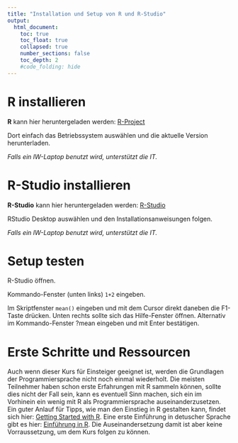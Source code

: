 ```yaml
---
title: "Installation und Setup von R und R-Studio"
output:
  html_document:
    toc: true
    toc_float: true
    collapsed: true
    number_sections: false
    toc_depth: 2
    #code_folding: hide
---
```


# R installieren

**R** kann hier heruntergeladen werden: [R-Project](https://cran.r-project.org)

Dort einfach das Betriebssystem auswählen und die aktuelle Version 
herunterladen.

*Falls ein IW-Laptop benutzt wird, unterstützt die IT.*

# R-Studio installieren

**R-Studio** kann hier heruntergeladen werden: [R-Studio](https://rstudio.com/products/rstudio/)

RStudio Desktop auswählen und den Installationsanweisungen folgen.

*Falls ein IW-Laptop benutzt wird, unterstützt die IT.*

# Setup testen

R-Studio öffnen.

Kommando-Fenster (unten links) <code>1+2</code> eingeben.

Im Skriptfenster <code>mean()</code> eingeben und mit dem Cursor direkt daneben die F1-Taste drücken. Unten rechts sollte sich das Hilfe-Fenster öffnen. Alternativ im Kommando-Fenster ?mean eingeben und mit Enter bestätigen.

# Erste Schritte und Ressourcen

Auch wenn dieser Kurs für Einsteiger geeignet ist, werden die Grundlagen der Programmiersprache nicht noch einmal wiederholt. Die meisten Teilnehmer haben schon erste Erfahrungen mit R sammeln können, sollte dies nicht der Fall sein, kann es eventuell Sinn machen, sich ein im Vorhinein ein wenig mit R als Programmiersprache auseinanderzusetzen. Ein guter Anlauf für Tipps, wie man den Einstieg in R gestalten kann, findet sich hier: [Getting Started with R](https://support.rstudio.com/hc/en-us/articles/201141096-Getting-Started-with-R). Eine erste Einführung in detuscher Sprache gibt es hier: [Einführung in R](https://tu-dresden.de/gsw/phil/iso/mes/ressourcen/dateien/prof/lehre/freieS/Dateien/Einfuehrung_R.pdf?lang=de). Die Auseinandersetzung damit ist aber keine Vorraussetzung, um dem Kurs folgen zu können. 




